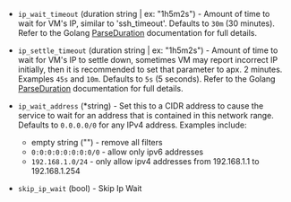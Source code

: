 <!-- Code generated from the comments of the WaitIpConfig struct in builder/vsphere/common/step_wait_for_ip.go; DO NOT EDIT MANUALLY -->

- `ip_wait_timeout` (duration string | ex: "1h5m2s") - Amount of time to wait for VM's IP, similar to 'ssh_timeout'.
  Defaults to `30m` (30 minutes). Refer to the Golang
  [ParseDuration](https://golang.org/pkg/time/#ParseDuration)
  documentation for full details.

- `ip_settle_timeout` (duration string | ex: "1h5m2s") - Amount of time to wait for VM's IP to settle down, sometimes VM may
  report incorrect IP initially, then it is recommended to set that
  parameter to apx. 2 minutes. Examples `45s` and `10m`.
  Defaults to `5s` (5 seconds). Refer to the Golang
  [ParseDuration](https://golang.org/pkg/time/#ParseDuration)
  documentation for full details.

- `ip_wait_address` (\*string) - Set this to a CIDR address to cause the service to wait for an address that is contained in
  this network range. Defaults to `0.0.0.0/0` for any IPv4 address. Examples include:
  
  * empty string ("") - remove all filters
  * `0:0:0:0:0:0:0:0/0` - allow only ipv6 addresses
  * `192.168.1.0/24` - only allow ipv4 addresses from 192.168.1.1 to 192.168.1.254

- `skip_ip_wait` (bool) - Skip Ip Wait

<!-- End of code generated from the comments of the WaitIpConfig struct in builder/vsphere/common/step_wait_for_ip.go; -->
